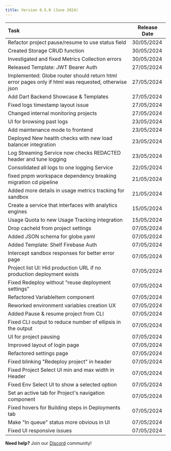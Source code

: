 ```yaml
---
title: Version 0.5.0 (June 2024)
---
```


| Task | Release Date |
| :---- | ----- |
| Refactor project pause/resume to use status field | 30/05/2024 |
| Created Storage CRUD function | 30/05/2024 |
| Investigated and fixed Metrics Collection errors | 30/05/2024 |
| Released Template: JWT Bearer Auth | 27/05/2024 |
| Implemented: Globe router should return html error pages only if html was requested, otherwise json | 27/05/2024 |
| Add Dart Backend Showcase & Templates | 27/05/2024 |
| Fixed logs timestamp layout issue | 27/05/2024 |
| Changed internal monitoring projects | 27/05/2024 |
| UI for browsing past logs | 23/05/2024 |
| Add maintenance mode to frontend | 23/05/2024 |
| Deployed New health checks with new load balancer integration | 23/05/2024 |
| Log Streaming Service now checks REDACTED header and tune logging | 23/05/2024 |
| Consolidated all logs to one logging Service | 22/05/2024 |
| fixed pnpm workspace dependency breaking migration cd pipeline | 21/05/2024 |
| Added more details in usage metrics tracking for sandbox | 21/05/2024 |
| Create a service that interfaces with analytics engines | 15/05/2024 |
| Usage Quota to new Usage Tracking integration | 15/05/2024 |
| Drop cacheId from project settings | 07/05/2024 |
| Added JSON schema for globe.yaml | 07/05/2024 |
| Added Template: Shelf Firebase Auth | 07/05/2024 |
| Intercept sandbox responses for better error page | 07/05/2024 |
| Project list UI: Hid production URL if no production deployment exists | 07/05/2024 |
| Fixed Redeploy without "reuse deployment settings" | 07/05/2024 |
| Refactored VariableItem component | 07/05/2024 |
| Reworked environment variables creation UX | 07/05/2024 |
| Added Pause & resume project from CLI | 07/05/2024 |
| Fixed CLI output to reduce number of ellipsis in the output | 07/05/2024 |
| UI for project pausing | 07/05/2024 |
| Improved layout of login page | 07/05/2024 |
| Refactored settings page | 07/05/2024 |
| Fixed blinking "Redeploy project" in header | 07/05/2024 |
| Fixed Project Select UI min and max width in Header | 07/05/2024 |
| Fixed Env Select UI to show a selected option | 07/05/2024 |
| Set an active tab for Project's navigation component | 07/05/2024 |
| Fixed hovers for Building steps in Deployments tab | 07/05/2024 |
| Make "In queue" status more obvious in UI | 07/05/2024 |
| Fixed UI responsive issues | 07/05/2024 |


**Need help?** Join our [Discord](https://invertase.link/globe-discord) community! 